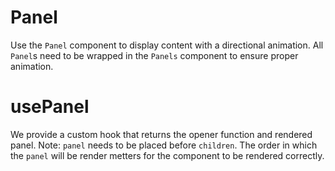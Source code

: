 
<Meta component={Panel} title="Docs/Panel" />

# Panel

Use the `Panel` component to display content with a directional animation. All `Panel`s need to be wrapped in the `Panels` component to ensure proper animation.

<Editor code={storyDirection} />

# usePanel

We provide a custom hook that returns the opener function and rendered panel.
Note: `panel` needs to be placed before `children`. The order in which the `panel` will be render metters for the component to be rendered correctly.

<Editor code={storyHook} />

<ArgsTable of={Panel} exclude={excludedProps} />
